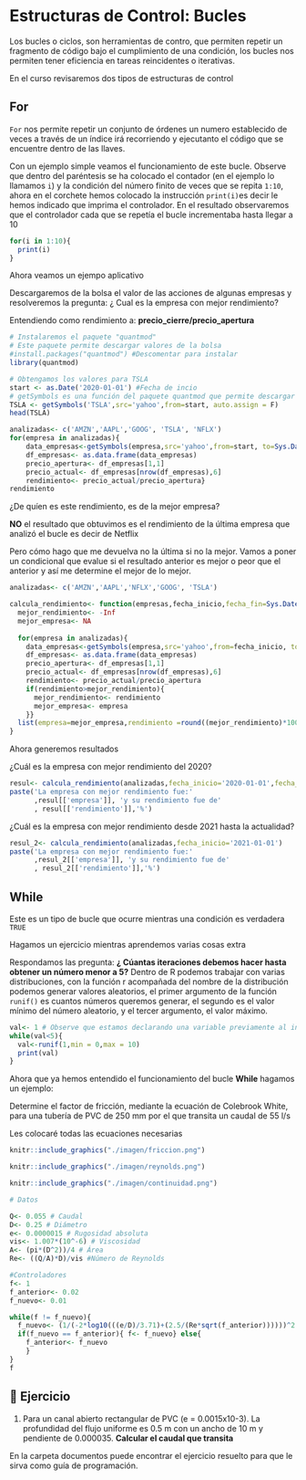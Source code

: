 # Estructuras de Control: Bucles

Los bucles o ciclos, son herramientas de contro, que permiten repetir un fragmento de código bajo el cumplimiento de una condición, los bucles nos permiten tener eficiencia en tareas reincidentes o iterativas.

En el curso revisaremos dos tipos de estructuras de control

## For

`For` nos permite repetir un conjunto de órdenes un numero establecido de veces a través de un índice irá recorriendo y ejecutanto el código que se encuentre dentro de las llaves.

Con un ejemplo simple veamos el funcionamiento de este bucle. Observe que dentro del paréntesis se ha colocado el contador (en el ejemplo lo llamamos `i`) y la condición del número finito de veces que se repita `1:10`, ahora en el corchete hemos colocado la instrucción `print(i)`es decir le hemos indicado que imprima el controlador. En el resultado observaremos que el controlador cada que se repetía el bucle incrementaba hasta llegar a 10

```{r}
for(i in 1:10){
  print(i)
}
```

Ahora veamos un ejempo aplicativo

Descargaremos de la bolsa el valor de las acciones de algunas empresas y resolveremos la pregunta: ¿ Cual es la empresa con mejor rendimiento? 

Entendiendo como rendimiento a: **precio_cierre/precio_apertura**

```{r, warning=FALSE, message=FALSE}
# Instalaremos el paquete "quantmod"
# Este paquete permite descargar valores de la bolsa
#install.packages("quantmod") #Descomentar para instalar
library(quantmod)
```

```{r}
# Obtengamos los valores para TSLA
start <- as.Date('2020-01-01') #Fecha de incio
# getSymbols es una función del paquete quantmod que permite descargar y guardar
TSLA <- getSymbols('TSLA',src='yahoo',from=start, auto.assign = F) 
head(TSLA)
```

```{r}
analizadas<- c('AMZN','AAPL','GOOG', 'TSLA', 'NFLX')
for(empresa in analizadas){ 
    data_empresas<-getSymbols(empresa,src='yahoo',from=start, to=Sys.Date(), auto.assign = F)
    df_empresas<- as.data.frame(data_empresas)
    precio_apertura<- df_empresas[1,1]
    precio_actual<- df_empresas[nrow(df_empresas),6]
    rendimiento<- precio_actual/precio_apertura}
rendimiento
```

¿De quíen es este rendimiento, es de la mejor empresa?

**NO** el resultado que obtuvimos es el rendimiento de la última empresa que analizó el bucle es decir de Netflix

Pero cómo hago que me devuelva no la última si no la mejor. Vamos a poner un condicional que evalue si el resultado anterior es mejor o peor que el anterior y así me determine el mejor de lo mejor.

```{r}
analizadas<- c('AMZN','AAPL','NFLX','GOOG', 'TSLA')

calcula_rendimiento<- function(empresas,fecha_inicio,fecha_fin=Sys.Date()){
  mejor_rendimiento<- -Inf
  mejor_empresa<- NA
  
  for(empresa in analizadas){ 
    data_empresas<-getSymbols(empresa,src='yahoo',from=fecha_inicio, to=fecha_fin, auto.assign = F)
    df_empresas<- as.data.frame(data_empresas)
    precio_apertura<- df_empresas[1,1]
    precio_actual<- df_empresas[nrow(df_empresas),6]
    rendimiento<- precio_actual/precio_apertura
    if(rendimiento>mejor_rendimiento){
      mejor_rendimiento<- rendimiento
      mejor_empresa<- empresa
    }}
  list(empresa=mejor_empresa,rendimiento =round((mejor_rendimiento)*100),2)
}
```

Ahora generemos resultados

¿Cuál es la empresa con mejor rendimiento del 2020?

```{r}
resul<- calcula_rendimiento(analizadas,fecha_inicio='2020-01-01',fecha_fin= '2020-12-31')
paste('La empresa con mejor rendimiento fue:'
      ,resul[['empresa']], 'y su rendimiento fue de'
      , resul[['rendimiento']],'%')
```

¿Cuál es la empresa con mejor rendimiento desde 2021 hasta la actualidad?

```{r}
resul_2<- calcula_rendimiento(analizadas,fecha_inicio='2021-01-01')
paste('La empresa con mejor rendimiento fue:'
      ,resul_2[['empresa']], 'y su rendimiento fue de'
      , resul_2[['rendimiento']],'%')
```

## While

Este es un tipo de bucle que ocurre mientras una condición es verdadera `TRUE` 

Hagamos un ejercicio mientras aprendemos varias cosas extra

Respondamos las pregunta: **¿ Cúantas iteraciones debemos hacer hasta obtener un número menor a 5?** 
Dentro de R podemos trabajar con varias distribuciones, con la función r acompañada del nombre de la distribución podemos generar valores aleatorios, el primer argumento de la función `runif()` es cuantos números queremos generar, el segundo es el valor mínimo del número aleatorio,  y el tercer argumento, el valor máximo.

```{r}
val<- 1 # Observe que estamos declarando una variable previamente al incio del bucle 
while(val<5){
  val<-runif(1,min = 0,max = 10)  
  print(val)
}
```

Ahora que ya hemos entendido el funcionamiento del bucle **While** hagamos un ejemplo:

Determine el factor de fricción, mediante la ecuación de Colebrook White, para una tubería de PVC de 250 mm por el que transita un caudal de 55 l/s

Les colocaré todas las ecuaciones necesarias 

```{r friccion, echo = FALSE, out.width = "50%", fig.align = "center", fig.asp=.75,fig.cap='Ecuación de Colebrook White'} 
knitr::include_graphics("./imagen/friccion.png")
```

```{r reynolds, echo = FALSE, out.width = "50%", fig.align = "center", fig.asp=.75,fig.cap='Número de Reynolds'} 
knitr::include_graphics("./imagen/reynolds.png")
```

```{r continuidad, echo = FALSE, out.width = "50%", fig.align = "center", fig.asp=.75,fig.cap='Ecuación de la Continuidad'} 
knitr::include_graphics("./imagen/continuidad.png")
```

```{r}
# Datos

Q<- 0.055 # Caudal
D<- 0.25 # Diámetro
e<- 0.0000015 # Rugosidad absoluta
vis<- 1.007*(10^-6) # Viscosidad
A<- (pi*(D^2))/4 # Área
Re<- ((Q/A)*D)/vis #Número de Reynolds

#Controladores
f<- 1
f_anterior<- 0.02
f_nuevo<- 0.01

while(f != f_nuevo){ 
  f_nuevo<- (1/(-2*log10(((e/D)/3.71)+(2.5/(Re*sqrt(f_anterior))))))^2
  if(f_nuevo == f_anterior){ f<- f_nuevo} else{ 
    f_anterior<- f_nuevo
    }
}
f
```

## 📝 Ejercicio

1. Para un canal abierto rectangular de PVC (e = 0.0015x10-3). La profundidad del flujo uniforme es 0.5 m con un ancho de 10 m y pendiente de 0.000035. **Calcular el caudal que transita**

En la carpeta documentos puede encontrar el ejercicio resuelto para que le sirva como guía de programación.
